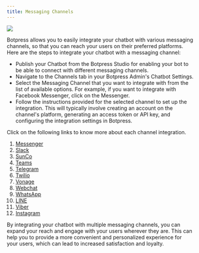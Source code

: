 ```yaml
---
title: Messaging Channels
---
```



<Img src="./messaging-channels.png" />

Botpress allows you to easily integrate your chatbot with various messaging channels, so that you can reach your users on their preferred platforms. Here are the steps to integrate your chatbot with a messaging channel:

* Publish your Chatbot from the Botpress Studio for enabling your bot to be able to connect with different messaging channels.
* Navigate to the Channels tab in your Botpress Admin's Chatbot Settings.
* Select the Messaging Channel that you want to integrate with from the list of available options. For example, if you want to integrate with Facebook Messenger, click on the Messenger.
* Follow the instructions provided for the selected channel to set up the integration. This will typically involve creating an account on the channel's platform, generating an access token or API key, and configuring the integration settings in Botpress.

Click on the following links to know more about each channel integration.

1. [Messenger](https://botpress.com/docs/cloud/channels/messenger)
2. [Slack](https://botpress.com/docs/cloud/channels/slack)
3. [SunCo](https://botpress.com/docs/cloud/channels/sunco)
4. [Teams](https://botpress.com/docs/cloud/channels/teams)
5. [Telegram](https://botpress.com/docs/cloud/channels/telegram)
6. [Twilio](https://botpress.com/docs/cloud/channels/twilio)
7. [Vonage](https://botpress.com/docs/cloud/channels/vonage)
8. [Webchat](https://botpress.com/docs/cloud/channels/webchat)
9. [WhatsApp](https://botpress.com/docs/cloud/channels/whatsapp)
10. [LINE](https://botpress.com/docs/cloud/channels/line)
11. [Viber](https://botpress.com/docs/cloud/channels/viber)
12. [Instagram](https://botpress.com/docs/cloud/channels/instagram/)

By integrating your chatbot with multiple messaging channels, you can expand your reach and engage with your users wherever they are. This can help you to provide a more convenient and personalized experience for your users, which can lead to increased satisfaction and loyalty.
